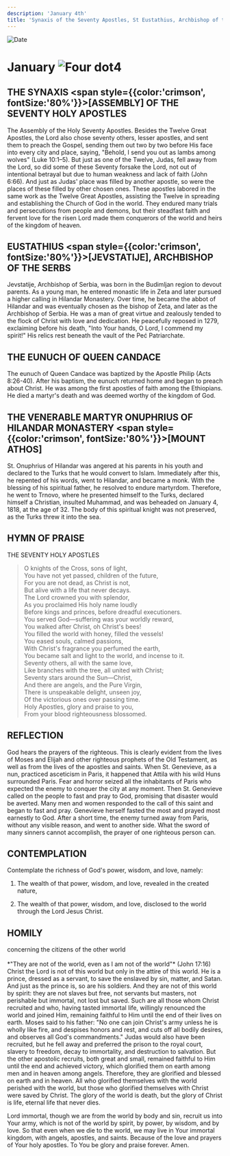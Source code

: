 ```yaml
---
description: 'January 4th'
title: 'Synaxis of the Seventy Apostles, St Eustathius, Archbishop of the Serbs, The Eunuch of Queen Candace, St. Onuphrius of Hilandar'
---
```


<RunningHead />

<Image src="/title-imprint.png" height={68} width={50} alt="Date" className="title-imprint"/>

# <div id="date">January <Image className="four-dot" src="/four-dot.png" height={15} width={15} alt="Four dot" />4</div>

## THE SYNAXIS <span style={{color:'crimson', fontSize:'80%'}}>[ASSEMBLY]</span> OF THE SEVENTY HOLY APOSTLES

The Assembly of the Holy Seventy Apostles. Besides the Twelve Great Apostles, the Lord also chose seventy others, lesser apostles, and sent them to preach the Gospel, sending them out two by two before His face into every city and place, saying, "Behold, I send you out as lambs among wolves" (Luke 10:1–5). But just as one of the Twelve, Judas, fell away from the Lord, so did some of these Seventy forsake the Lord, not out of intentional betrayal but due to human weakness and lack of faith (John 6:66). And just as Judas' place was filled by another apostle, so were the places of these filled by other chosen ones. These apostles labored in the same work as the Twelve Great Apostles, assisting the Twelve in spreading and establishing the Church of God in the world. They endured many trials and persecutions from people and demons, but their steadfast faith and fervent love for the risen Lord made them conquerors of the world and heirs of the kingdom of heaven.

## EUSTATHIUS <span style={{color:'crimson', fontSize:'80%'}}>[JEVSTATIJE]</span>, ARCHBISHOP OF THE SERBS

Jevstatije, Archbishop of Serbia, was born in the Budimljan region to devout parents. As a young man, he entered monastic life in Zeta and later pursued a higher calling in Hilandar Monastery. Over time, he became the abbot of Hilandar and was eventually chosen as the bishop of Zeta, and later as the Archbishop of Serbia. He was a man of great virtue and zealously tended to the flock of Christ with love and dedication. He peacefully reposed in 1279, exclaiming before his death, "Into Your hands, O Lord, I commend my spirit!" His relics rest beneath the vault of the Peć Patriarchate.

## THE EUNUCH OF QUEEN CANDACE

The eunuch of Queen Candace was baptized by the Apostle Philip (Acts 8:26-40). After his baptism, the eunuch returned home and began to preach about Christ. He was among the first apostles of faith among the Ethiopians. He died a martyr's death and was deemed worthy of the kingdom of God.

## THE VENERABLE MARTYR ONUPHRIUS OF HILANDAR MONASTERY <span style={{color:'crimson', fontSize:'80%'}}>[MOUNT ATHOS]</span>

St. Onuphrius of Hilandar was angered at his parents in his youth and declared to the Turks that he would convert to Islam. Immediately after this, he repented of his words, went to Hilandar, and became a monk. With the blessing of his spiritual father, he resolved to endure martyrdom. Therefore, he went to Trnovo, where he presented himself to the Turks, declared himself a Christian, insulted Muhammad, and was beheaded on January 4, 1818, at the age of 32. The body of this spiritual knight was not preserved, as the Turks threw it into the sea.


## HYMN OF PRAISE
<div style={{textAlign:'center', color:'crimson', fontWeight:'bold'}}>
THE SEVENTY HOLY APOSTLES
</div>

>O knights of the Cross, sons of light,  
You have not yet passed, children of the future,  
For you are not dead, as Christ is not,  
But alive with a life that never decays.  
The Lord crowned you with splendor,  
As you proclaimed His holy name loudly  
Before kings and princes, before dreadful executioners.  
You served God—suffering was your worldly reward,  
You walked after Christ, oh Christ's bees!  
You filled the world with honey, filled the vessels!  
You eased souls, calmed passions,  
With Christ's fragrance you perfumed the earth,  
You became salt and light to the world, and incense to it.  
Seventy others, all with the same love,  
Like branches with the tree, all united with Christ;  
Seventy stars around the Sun—Christ,  
And there are angels, and the Pure Virgin,  
There is unspeakable delight, unseen joy,  
Of the victorious ones over passing time.  
Holy Apostles, glory and praise to you,  
From your blood righteousness blossomed.  

## REFLECTION

God hears the prayers of the righteous. This is clearly evident from the lives of Moses and Elijah and other righteous prophets of the Old Testament, as well as from the lives of the apostles and saints. When St. Genevieve, as a nun, practiced asceticism in Paris, it happened that Attila with his wild Huns surrounded Paris. Fear and horror seized all the inhabitants of Paris who expected the enemy to conquer the city at any moment. Then St. Genevieve called on the people to fast and pray to God, promising that disaster would be averted. Many men and women responded to the call of this saint and began to fast and pray. Genevieve herself fasted the most and prayed most earnestly to God. After a short time, the enemy turned away from Paris, without any visible reason, and went to another side. What the sword of many sinners cannot accomplish, the prayer of one righteous person can.


## CONTEMPLATION

Contemplate the richness of God's power, wisdom, and love, namely:

1. The wealth of that power, wisdom, and love, revealed in the created nature,

2. The wealth of that power, wisdom, and love, disclosed to the world through the Lord Jesus Christ.

## HOMILY
<div style={{textAlign:'center', color:'crimson', fontWeight:'bold'}}>
concerning the citizens of the other world
</div>
<br/>
<div style={{textAlign:'right'}}>
*"They are not of the world, even as I am not of the world"* (John 17:16)
</div>
Christ the Lord is not of this world but only in the attire of this world. He is a prince, dressed as a servant, to save the enslaved by sin, matter, and Satan. And just as the prince is, so are his soldiers. And they are not of this world by spirit: they are not slaves but free, not servants but masters, not perishable but immortal, not lost but saved. Such are all those whom Christ recruited and who, having tasted immortal life, willingly renounced the world and joined Him, remaining faithful to Him until the end of their lives on earth. Moses said to his father: "No one can join Christ's army unless he is wholly like fire, and despises honors and rest, and cuts off all bodily desires, and observes all God's commandments." Judas would also have been recruited, but he fell away and preferred the prison to the royal court, slavery to freedom, decay to immortality, and destruction to salvation. But the other apostolic recruits, both great and small, remained faithful to Him until the end and achieved victory, which glorified them on earth among men and in heaven among angels. Therefore, they are glorified and blessed on earth and in heaven. All who glorified themselves with the world perished with the world, but those who glorified themselves with Christ were saved by Christ. The glory of the world is death, but the glory of Christ is life, eternal life that never dies.

Lord immortal, though we are from the world by body and sin, recruit us into Your army, which is not of the world by spirit, by power, by wisdom, and by love. So that even when we die to the world, we may live in Your immortal kingdom, with angels, apostles, and saints. Because of the love and prayers of Your holy apostles. To You be glory and praise forever. Amen.